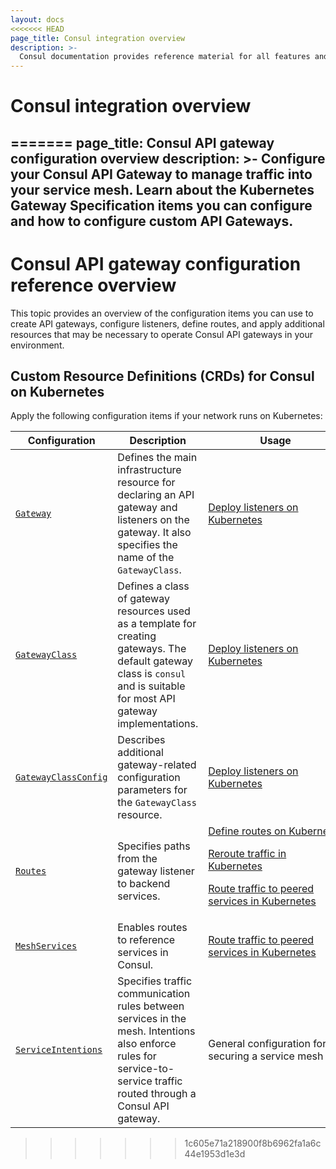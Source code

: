 ```yaml
---
layout: docs
<<<<<<< HEAD
page_title: Consul integration overview
description: >-
  Consul documentation provides reference material for all features and options available in Consul.
---
```


# Consul integration overview
=======
page_title: Consul API gateway configuration overview
description: >-
  Configure your Consul API Gateway to manage traffic into your service mesh. Learn about the Kubernetes Gateway Specification items you can configure and how to configure custom API Gateways.
---

# Consul API gateway configuration reference overview

This topic provides an overview of the configuration items you can use to create API gateways, configure listeners, define routes, and apply additional resources that may be necessary to operate Consul API gateways in your environment. 

## Custom Resource Definitions (CRDs) for Consul on Kubernetes

Apply the following configuration items if your network runs on Kubernetes:

| Configuration | Description | Usage |
| ---  | ---         | ---   |
| [`Gateway`](/consul/docs/connect/gateways/api-gateway/configuration/gateway) | Defines the main infrastructure resource for declaring an API gateway and listeners on the gateway. It also specifies the name of the `GatewayClass`. | [Deploy listeners on Kubernetes](/consul/docs/connect/gateways/api-gateway/deploy/listeners-k8s) |
| [`GatewayClass`](/consul/docs/connect/gateways/api-gateway/configuration/gatewayclass) | Defines a class of gateway resources used as a template for creating gateways. The default gateway class is `consul` and is suitable for most API gateway implementations.  | [Deploy listeners on Kubernetes](/consul/docs/connect/gateways/api-gateway/deploy/listeners-k8s) |
| [`GatewayClassConfig`](/consul/docs/connect/gateways/api-gateway/configuration/gatewayclassconfig) | Describes additional gateway-related configuration parameters for the `GatewayClass` resource. | [Deploy listeners on Kubernetes](/consul/docs/connect/gateways/api-gateway/deploy/listeners-k8s) |
| [`Routes`](/consul/docs/connect/gateways/api-gateway/configuration/routes) | Specifies paths from the gateway listener to backend services. | <nobr>[Define routes on Kubernetes](/consul/docs/connect/gateways/api-gateway/define-routes/routes-k8s)</nobr><p>[Reroute traffic in Kubernetes](/consul/docs/connect/gateways/api-gateway/define-routes/reroute-http-requests)</p><p>[Route traffic to peered services in Kubernetes](/consul/docs/connect/gateways/api-gateway/define-routes/route-to-peered-services)</p> |
| [`MeshServices`](/consul/docs/connect/gateways/api-gateway/configuration/meshservices) | Enables routes to reference services in Consul. | [Route traffic to peered services in Kubernetes](/consul/docs/connect/gateways/api-gateway/define-routes/route-to-peered-services) |
| [`ServiceIntentions`](/consul/docs/connect/config-entries/service-intentions) | Specifies traffic communication rules between services in the mesh. Intentions also enforce rules for service-to-service traffic routed through a Consul API gateway. | General configuration for securing a service mesh | 
>>>>>>> 1c605e71a218900f8b6962fa1a6c44e1953d1e3d
